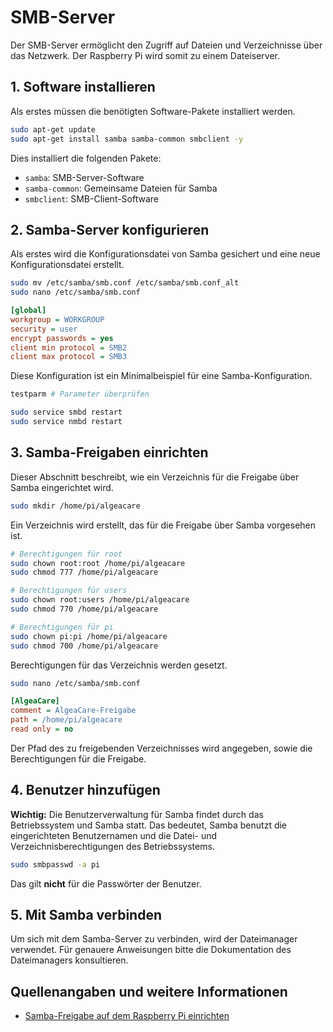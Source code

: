 # SMB-Server

Der SMB-Server ermöglicht den Zugriff auf Dateien und Verzeichnisse über das Netzwerk. Der Raspberry Pi wird somit zu einem Dateiserver.

## 1. Software installieren

Als erstes müssen die benötigten Software-Pakete installiert werden.

```bash
sudo apt-get update
sudo apt-get install samba samba-common smbclient -y
```
Dies installiert die folgenden Pakete:
- `samba`: SMB-Server-Software
- `samba-common`: Gemeinsame Dateien für Samba
- `smbclient`: SMB-Client-Software


## 2. Samba-Server konfigurieren

Als erstes wird die Konfigurationsdatei von Samba gesichert und eine neue Konfigurationsdatei erstellt.

```bash
sudo mv /etc/samba/smb.conf /etc/samba/smb.conf_alt
sudo nano /etc/samba/smb.conf
```

```ini
[global]
workgroup = WORKGROUP
security = user
encrypt passwords = yes
client min protocol = SMB2
client max protocol = SMB3
```

Diese Konfiguration ist ein Minimalbeispiel für eine Samba-Konfiguration.

```bash
testparm # Parameter überprüfen
```

```bash
sudo service smbd restart
sudo service nmbd restart
```

## 3. Samba-Freigaben einrichten

Dieser Abschnitt beschreibt, wie ein Verzeichnis für die Freigabe über Samba eingerichtet wird.

```bash
sudo mkdir /home/pi/algeacare
```

Ein Verzeichnis wird erstellt, das für die Freigabe über Samba vorgesehen ist.

```bash
# Berechtigungen für root
sudo chown root:root /home/pi/algeacare
sudo chmod 777 /home/pi/algeacare

# Berechtigungen für users
sudo chown root:users /home/pi/algeacare
sudo chmod 770 /home/pi/algeacare

# Berechtigungen für pi
sudo chown pi:pi /home/pi/algeacare
sudo chmod 700 /home/pi/algeacare
```

Berechtigungen für das Verzeichnis werden gesetzt.

```bash
sudo nano /etc/samba/smb.conf
```

```ini
[AlgeaCare]
comment = AlgeaCare-Freigabe
path = /home/pi/algeacare
read only = no
```

Der Pfad des zu freigebenden Verzeichnisses wird angegeben, sowie die Berechtigungen für die Freigabe.

## 4. Benutzer hinzufügen

**Wichtig:** Die Benutzerverwaltung für Samba findet durch das Betriebssystem und Samba statt. Das bedeutet, Samba benutzt die eingerichteten Benutzernamen und die Datei- und Verzeichnisberechtigungen des Betriebssystems.

```bash
sudo smbpasswd -a pi
```

Das gilt **nicht** für die Passwörter der Benutzer.

## 5. Mit Samba verbinden

Um sich mit dem Samba-Server zu verbinden, wird der Dateimanager verwendet. Für genauere Anweisungen bitte die Dokumentation des Dateimanagers konsultieren.

## Quellenangaben und weitere Informationen

- [Samba-Freigabe auf dem Raspberry Pi einrichten](https://www.elektronik-kompendium.de/sites/raspberry-pi/2007071.htm)